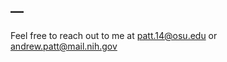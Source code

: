 ---
---

<link rel="stylesheet" href="styles.css" type="text/css">
<link rel="stylesheet" href="academicicons/css/academicons.min.css"/>

Feel free to reach out to me at [patt.14@osu.edu](patt.14@osu.edu) or [andrew.patt@mail.nih.gov](andrew.patt@mail.nih.gov)

